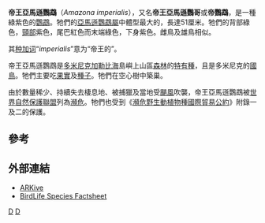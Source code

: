 {{Speciesbox
| name = 帝王亞馬遜鸚鵡
| status = EN
| status_system = iucn3.1
| status_ref = <ref name=IUCN>{{IUCN2009|assessors=BirdLife International|year=2008|id=142718|title=Amazona imperialis|downloaded=2009-06-02}}</ref>
| image = Amazona imperialis -Roseau -Dominica -aviary-6a-3c.jpg
| trend = up
| genus = Amazona
| species = imperialis
| authority = [[Charles_Wallace_Richmond|Richmond]], 1899
}}

'''帝王亞馬遜鸚鵡'''（''Amazona imperialis''），又名'''帝王亞馬遜鸚哥'''或'''帝鸚鵡'''，是一種綠紫色的[[鸚鵡|鸚鵡]]。牠們的[[亞馬遜鸚鵡屬|亞馬遜鸚鵡屬]]中體型最大的，長達51厘米。牠們的背部綠色，[[頸部|頸部]]紫色，尾巴紅色而末端綠色，下身紫色。雌鳥及雄鳥相似。

其[[种加词|种加词]]“''imperialis''”意为“帝王的”。

帝王亞馬遜鸚鵡是[[多明尼克|多米尼克]][[加勒比海|加勒比海]]島嶼上山區[[森林|森林]]的[[特有種|特有種]]，且是多米尼克的[[國鳥|國鳥]]。牠們主要吃[[果實|果實]]及[[種子|種子]]。牠們在空心樹中築巢。

由於數量稀少、持續失去棲息地、被捕獵及當地受[[颶風|颶風]]吹襲，帝王亞馬遜鸚鵡被[[世界自然保護聯盟|世界自然保護聯盟]]列為[[瀕危|瀕危]]。牠們也受到《[[瀕危野生動植物種國際貿易公約|瀕危野生動植物種國際貿易公約]]》附錄一及二的保護。

==參考==
{{reflist}}

==外部連結==
{{Commons+cat|Amazona_imperialis|帝王亞馬遜鸚鵡|Amazona_imperialis}}
{{Wikispecies|Amazona_imperialis}}
* [https://web.archive.org/web/20060629055033/http://www.arkive.org/species/GES/birds/Amazona_imperialis/ ARKive]
* [http://www.birdlife.org/datazone/species/index.html?action=SpcHTMDetails.asp&sid=1690&m=0 BirdLife Species Factsheet] {{Wayback|url=http://www.birdlife.org/datazone/species/index.html?action=SpcHTMDetails.asp&sid=1690&m=0 |date=20081122075951 }}
{{Taxonbar|from=Q1165844}}

[[Category:亞馬遜鸚鵡屬|D]]
[[Category:1899年描述的鸟类|D]]